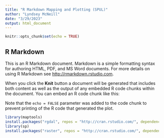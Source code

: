 ```yaml
---
title: "R Markdown Mapping and Plotting (SPUL)"
author: "Lyndsey McNeill"
date: "3/29/2023"
output: html_document
---
```


```r
knitr::opts_chunk$set(echo = TRUE)
```

## R Markdown

This is an R Markdown document. Markdown is a simple formatting syntax for authoring HTML, PDF, and MS Word documents. For more details on using R Markdown see <http://rmarkdown.rstudio.com>.

When you click the **Knit** button a document will be generated that includes both content as well as the output of any embedded R code chunks within the document. You can embed an R code chunk like this:

Note that the `echo = FALSE` parameter was added to the code chunk to prevent printing of the R code that generated the plot.

```r
library(maptools)
install.packages("rgdal", repos = "http://cran.rstudio.com/", dependencies = TRUE)
library(sp)
install.packages("raster", repos = "http://cran.rstudio.com/", dependencies = TRUE)
```

```r

```







